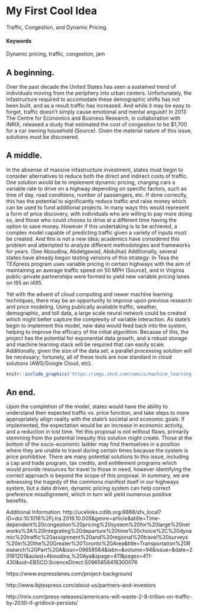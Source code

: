 # My First Cool Idea
Traffic, Congestion, and Dynamic Pricing.

#### Keywords {-}

Dynamic pricing, traffic, congestion, jam

## A beginning.

Over the past decade the United States has seen a sustained trend of individuals moving from the periphery into urban centers.  Unfortunately, the infastructure required to accomodate these demographic shifts has not been built, and as a result traffic has increased.  And while it may be easy to forget, traffic doesn't simply cause emotional and mental anguish!  In 2013 The Centre for Economics and Business Research, in collaboration with INRIX, released a study that estimated the cost of congestion to be $1,700 for a car owning household (Source).  Given the material nature of this issue, solutions must be discovered.


## A middle.

In the absense of massive infastructure investment, states must begin to consider alternatives to reduce both the direct and indirect costs of traffic.  One solution would be to implement dynamic pricing, charging cars a variable rate to drive on a highway depending on specific factors, such as time of day, road conditions, number of passengers, etc.  If done correctly, this has the potential to significantly reduce traffic and raise money which can be used to fund additional projects.  In many ways this would represent a form of price discovery, with individuals who are willing to pay more doing so, and those who could chooes to drive at a different time having the option to save money. However if this undertaking is to be achieved, a complex model capable of predicting traffic given a variety of inputs must be created.  And this is not a new idea; academics have considered this problem and attempted to analyze different methodologies and frameworks for years. (See Aboudina, Abdelgawad, Abdulhai)  Additionally, several states have already begun testing versions of this strategy: In Texa the TEXpress program uses variable pricing in certain highways with the aim of maintaining an average traffic speed on 50 MPH (Source), and in Virginia public-private partnerships were formed to yield new variable pricing lanes on I95 an I495.

Yet with the advent of cloud computing and newer machine learning techniques, there may be an opportunity to improve upon previous research and price modeling.  Using publically available traffic, weather, demographic, and toll data, a large scale neural network could be created which might better capture the complexity of variable interaction.  As state's begin to implement this model,  new data would feed back into the system, helping to improve the efficacy of the initial algorithim.  Because of this, the project has the potential for exponential data growth, and a robust storage and machine learning stack will be required that can easily scale.  Additionally, given the size of the data set, a parallel processing solution will be necessary;  fortunely, all of these tools are now standard in cloud solutions (AWS/Google Cloud, etc).

<!-- ...or include images directly from the web. Cite your sources! -->
```r
knitr::include_graphics('https://imgs.xkcd.com/comics/machine_learning.png')
```

## An end.

Upon the completion of the model, states would have the ability to understand their expected  traffic vs. price function, and take steps to more appropriately allign reality with the state's societal and economic goals.  If implemented, the expectation would be an increase in economic activity, and a reduction in lost time.  Yet this proposal is not without flaws, primarily stemming from the potential inequity this solution might create.  Those at the bottom of the socio-economic ladder may find themselves in a position where they are unable to travel during certain times because the system is price prohibitive.  There are many potential solutions to this issue, including a cap and trade program, tax credits, and entitlement programs which would provide resources for travel to those in need, however identifying the correct approach is beyond the scope of this proposal.   In summary, we are witnessing the tragedy of the commons manifest itself in our highways system, but a data driven, dynamic pricing system can help correct preference misallignment, which in turn will yield numerous positive benefits.

Additional Information:
http://ucelinks.cdlib.org:8888/sfx_local?ID=doi:10.1016%2Fj.tra.2016.10.005&genre=article&atitle=Time-dependent%20congestion%20pricing%20system%20for%20large%20networks%3A%20Integrating%20departure%20time%20choice%2C%20dynamic%20traffic%20assignment%20and%20regional%20travel%20surveys%20in%20the%20Greater%20Toronto%20Area&title=Transportation%20Research%20Part%20A&issn=09658564&isbn=&volume=94&issue=&date=20161201&aulast=Aboudina,%20Aya&spage=411&pages=411-430&sid=EBSCO:ScienceDirect:S0965856416300076

https://www.expresslanes.com/project-background

http://www.lbjtexpress.com/about-us/partners-and-investors

http://inrix.com/press-releases/americans-will-waste-2-8-trillion-on-traffic-by-2030-if-gridlock-persists/

